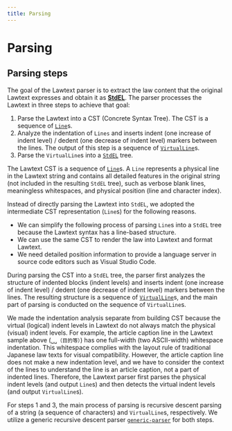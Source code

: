 ```yaml
---
title: Parsing
---
```


# Parsing

## Parsing steps

The goal of the Lawtext parser is to extract the law content that the original Lawtext expresses and obtain it as [**StdEL**](lib/core/modules/core_src_law_std_stdEL.md#stdel). The parser processes the Lawtext in three steps to achieve that goal:

1. Parse the Lawtext into a CST (Concrete Syntax Tree). The CST is a sequence of [`Line`](lib/core/modules/core_src_node_cst_line.md#line)s.
2. Analyze the indentation of `Lines` and inserts indent (one increase of indent level) / dedent (one decrease of indent level) markers between the lines. The output of this step is a sequence of [`VirtualLine`](lib/core/modules/core_src_parser_std_virtualLine.md#virtualline)s.
3. Parse the `VirtualLine`s into a [`StdEL`](lib/core/modules/core_src_law_std_stdEL.md#stdel) tree.

The Lawtext CST is a sequence of [`Line`](lib/core/modules/core_src_node_cst_line.md#line)s. A `Line` represents a physical line in the Lawtext string and contains all detailed features in the original string (not included in the resulting `StdEL` tree), such as verbose blank lines, meaningless whitespaces, and physical position (line and character index).

Instead of directly parsing the Lawtext into `StdEL`, we adopted the intermediate CST representation (`Line`s) for the following reasons.

- We can simplify the following process of parsing `Line`s into a `StdEL` tree because the Lawtext syntax has a line-based structure.
- We can use the same CST to render the law into Lawtext and format Lawtext.
- We need detailed position information to provide a language server in source code editors such as Visual Studio Code.

During parsing the CST into a `StdEL` tree, the parser first analyzes the structure of indented blocks (indent levels) and inserts indent (one increase of indent level) / dedent (one decrease of indent level) markers between the lines. The resulting structure is a sequence of [`VirtualLine`](lib/core/modules/core_src_parser_std_virtualLine.md#virtualline)s, and the main part of parsing is conducted on the sequence of `VirtualLine`s.

We made the indentation analysis separate from building CST because the virtual (logical) indent levels in Lawtext do not always match the physical (visual) indent levels. For example, the article caption line in the Lawtext sample above (`␣␣（目的等）`) has one full-width (two ASCII-width) whitespace indentation. This whitespace complies with the layout rule of traditional Japanese law texts for visual compatibility. However, the article caption line does not make a new indentation level, and we have to consider the context of the lines to understand the line is an article caption, not a part of indented lines. Therefore, the Lawtext parser first parses the physical indent levels (and output `Line`s) and then detects the virtual indent levels (and output `VirtualLine`s).

For steps 1 and 3, the main process of parsing is recursive descent parsing of a string (a sequence of characters) and `VirtualLine`s, respectively. We utilize a generic recursive descent parser [`generic-parser`](https://github.com/yamachig/generic-parser) for both steps.